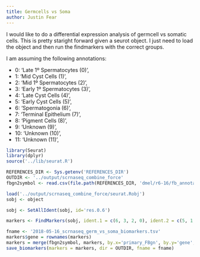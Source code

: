```yaml
---
title: Germcells vs Soma
author: Justin Fear
---
```


I would like to do a differential expression analysis of germcell vs somatic
cells. This is pretty staright forward given a seurot object. I just need to
load the object and then run the findmarkers with the correct groups.

I am assuming the following annotations:

* 0: 'Late 1º Spermatocytes (0)',
* 1: 'Mid Cyst Cells (1)',
* 2: 'Mid 1º Spermatocytes (2)',
* 3: 'Early 1º Spermatocytes (3)',
* 4: 'Late Cyst Cells (4)',
* 5: 'Early Cyst Cells (5)',
* 6: 'Spermatogonia (6)',
* 7: 'Terminal Epithelium (7)',
* 8: 'Pigment Cells (8)',
* 9: 'Unknown (9)',
* 10: 'Unknown (10)',
* 11: 'Unknown (11)',

```r
library(Seurat)
library(dplyr)
source('../lib/seurat.R')

REFERENCES_DIR <- Sys.getenv('REFERENCES_DIR')
OUTDIR <- '../output/scrnaseq_combine_force'
fbgn2symbol <- read.csv(file.path(REFERENCES_DIR, 'dmel/r6-16/fb_annotation/dmel_r6-16.fb_annotation'), header=T, sep = '\t')[, c('gene_symbol', 'primary_FBgn')]
```

```r
load('../output/scrnaseq_combine_force/seurat.Robj')
sobj <- object
```

```r
sobj <- SetAllIdent(sobj, id='res.0.6')
```

```r
markers <- FindMarkers(sobj, ident.1 = c(6, 3, 2, 0), ident.2 = c(5, 1, 4, 7, 8))
```

```r
fname <- '2018-05-16_scrnaseq_germ_vs_soma_biomarkers.tsv'
markers$gene = rownames(markers)
markers = merge(fbgn2symbol, markers, by.x='primary_FBgn', by.y='gene', all.y=T)
save_biomarkers(markers = markers, dir = OUTDIR, fname = fname)
```

